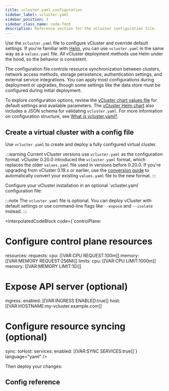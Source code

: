 ```yaml
---
title: vcluster.yaml configuration
sidebar_label: vcluster.yaml
sidebar_position: 3
sidebar_class_name: code-font
description: Reference section for the vCluster configuration file.
---
```



<!-- vale off -->

Use the `vcluster.yaml` file to configure vCluster and override default settings. If you're familiar with [Helm](https://helm.sh/), you can use `vcluster.yaml` in the same way as a `values.yaml` file. All vCluster deployment methods use Helm under the hood, so the behavior is consistent.

The configuration file controls resource synchronization between clusters, network access methods, storage persistence, authentication settings, and external service integrations. You can apply most configurations during deployment or upgrades, though some settings like the data store must be configured during initial deployment.

To explore configuration options, review the [vCluster chart values file](https://github.com/loft-sh/vcluster/blob/main/chart/values.yaml) for default settings and available parameters. The [vCluster Helm chart](https://github.com/loft-sh/vcluster/blob/main/chart/values.schema.json) also includes a JSON schema for validating `vcluster.yaml`. For more information on configuration structure, see [What is vcluster.yaml?](/vcluster/next/configure/what-is-vcluster-yaml).

## Create a virtual cluster with a config file

Use `vcluster.yaml` to create and deploy a fully configured virtual cluster.

:::warning
Current vCluster versions use `vcluster.yaml` as the configuration format. vCluster 0.20.0 introduced the `vcluster.yaml` format, which replaces the older `values.yaml` file used in versions before 0.20.0. If you're upgrading from vCluster 0.19.x or earlier, use the [conversion guide](../../reference/migrations/0-20-migration) to automatically convert your existing `values.yaml` file to the new format.
:::

<Flow>
<Step>
Configure your vCluster installation in an optional `vcluster.yaml` configuration file:

:::note
The `vcluster.yaml` file is optional. You can deploy vCluster with default settings or use command-line flags like `--expose` and `--isolate` instead.
:::

<InterpolatedCodeBlock
  code={`controlPlane:
  # Configure control plane resources
  resources:
    requests:
      cpu: [[VAR:CPU REQUEST:100m]]
      memory: [[VAR:MEMORY REQUEST:256Mi]]
    limits:
      cpu: [[VAR:CPU LIMIT:1000m]]
      memory: [[VAR:MEMORY LIMIT:1Gi]]
  
  # Expose API server (optional)
  ingress:
    enabled: [[VAR:INGRESS ENABLED:true]]
    host: [[VAR:HOSTNAME:my-vcluster.example.com]]

# Configure resource syncing (optional)
sync:
  toHost:
    services:
      enabled: [[VAR:SYNC SERVICES:true]]`}
  language="yaml"
/>
</Step>

<Step>
Then deploy your changes:

<br />

<Deploy />

</Step>
</Flow>


## Config reference

<ExportKubeConfig/>
<Integrations/>
<Sync/>
<Networking/>
<Policies/>
<ControlPlane/>
<RBAC/>
<SleepMode/>
<Plugins/>
<Experimental/>
<External />
<Telemetry/>
